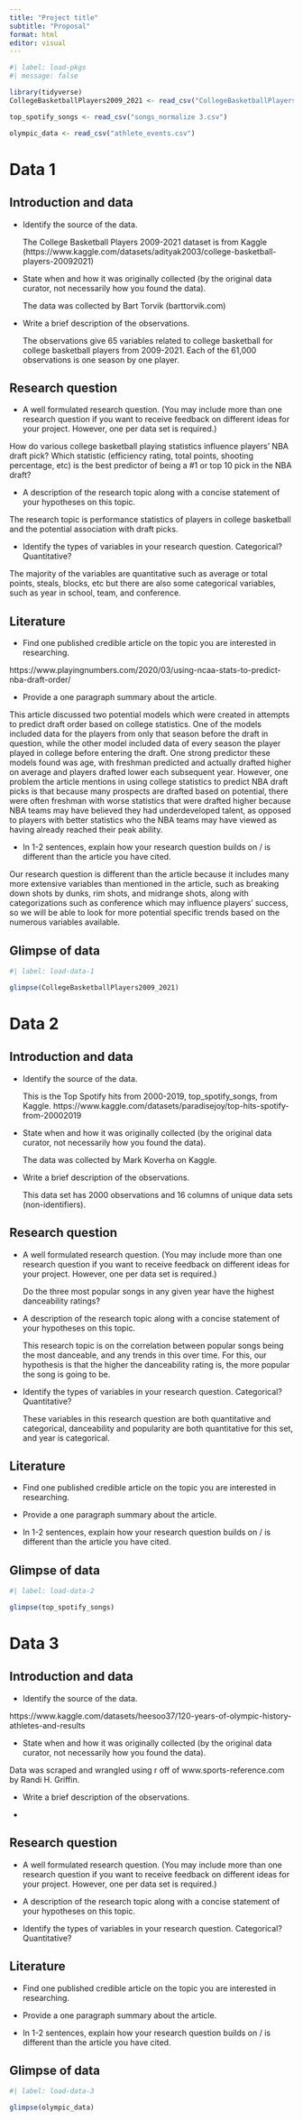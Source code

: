 ```yaml
---
title: "Project title"
subtitle: "Proposal"
format: html
editor: visual
---
```


```r
#| label: load-pkgs
#| message: false

library(tidyverse)
CollegeBasketballPlayers2009_2021 <- read_csv("CollegeBasketballPlayers2009-2021.csv")

top_spotify_songs <- read_csv("songs_normalize 3.csv")

olympic_data <- read_csv("athlete_events.csv")
```

# Data 1

## Introduction and data

-   Identify the source of the data.

    The College Basketball Players 2009-2021 dataset is from Kaggle (https://www.kaggle.com/datasets/adityak2003/college-basketball-players-20092021)

-   State when and how it was originally collected (by the original data curator, not necessarily how you found the data).

    The data was collected by Bart Torvik (barttorvik.com)

-   Write a brief description of the observations.

    The observations give 65 variables related to college basketball for college basketball players from 2009-2021. Each of the 61,000 observations is one season by one player.

## Research question

-   A well formulated research question. (You may include more than one research question if you want to receive feedback on different ideas for your project. However, one per data set is required.)

How do various college basketball playing statistics influence players' NBA draft pick? Which statistic (efficiency rating, total points, shooting percentage, etc) is the best predictor of being a #1 or top 10 pick in the NBA draft?

-   A description of the research topic along with a concise statement of your hypotheses on this topic.

The research topic is performance statistics of players in college basketball and the potential association with draft picks.

-   Identify the types of variables in your research question. Categorical? Quantitative?

The majority of the variables are quantitative such as average or total points, steals, blocks, etc but there are also some categorical variables, such as year in school, team, and conference.

## Literature

-   Find one published credible article on the topic you are interested in researching.

https://www.playingnumbers.com/2020/03/using-ncaa-stats-to-predict-nba-draft-order/

-   Provide a one paragraph summary about the article.

This article discussed two potential models which were created in attempts to predict draft order based on college statistics. One of the models included data for the players from only that season before the draft in question, while the other model included data of every season the player played in college before entering the draft. One strong predictor these models found was age, with freshman predicted and actually drafted higher on average and players drafted lower each subsequent year. However, one problem the article mentions in using college statistics to predict NBA draft picks is that because many prospects are drafted based on potential, there were often freshman with worse statistics that were drafted higher because NBA teams may have believed they had underdeveloped talent, as opposed to players with better statistics who the NBA teams may have viewed as having already reached their peak ability.

-   In 1-2 sentences, explain how your research question builds on / is different than the article you have cited.

Our research question is different than the article because it includes many more extensive variables than mentioned in the article, such as breaking down shots by dunks, rim shots, and midrange shots, along with categorizations such as conference which may influence players' success, so we will be able to look for more potential specific trends based on the numerous variables available.

## Glimpse of data

```r
#| label: load-data-1

glimpse(CollegeBasketballPlayers2009_2021)

```

# Data 2

## Introduction and data

-   Identify the source of the data.

    This is the Top Spotify hits from 2000-2019, top_spotify_songs, from Kaggle. https://www.kaggle.com/datasets/paradisejoy/top-hits-spotify-from-20002019

-   State when and how it was originally collected (by the original data curator, not necessarily how you found the data).

    The data was collected by Mark Koverha on Kaggle.

-   Write a brief description of the observations.

    This data set has 2000 observations and 16 columns of unique data sets (non-identifiers).

## Research question

-   A well formulated research question. (You may include more than one research question if you want to receive feedback on different ideas for your project. However, one per data set is required.)

    Do the three most popular songs in any given year have the highest danceability ratings?

-   A description of the research topic along with a concise statement of your hypotheses on this topic.

    This research topic is on the correlation between popular songs being the most danceable, and any trends in this over time. For this, our hypothesis is that the higher the danceability rating is, the more popular the song is going to be.

-   Identify the types of variables in your research question. Categorical? Quantitative?

    These variables in this research question are both quantitative and categorical, danceability and popularity are both quantitative for this set, and year is categorical.

## Literature

-   Find one published credible article on the topic you are interested in researching.

-   Provide a one paragraph summary about the article.

-   In 1-2 sentences, explain how your research question builds on / is different than the article you have cited.

## Glimpse of data

```r
#| label: load-data-2

glimpse(top_spotify_songs)
```

# Data 3

## Introduction and data

-   Identify the source of the data.

https://www.kaggle.com/datasets/heesoo37/120-years-of-olympic-history-athletes-and-results

-   State when and how it was originally collected (by the original data curator, not necessarily how you found the data).

Data was scraped and wrangled using r off of www.sports-reference.com by Randi H. Griffin.

-   Write a brief description of the observations.

-   

## Research question

-   A well formulated research question. (You may include more than one research question if you want to receive feedback on different ideas for your project. However, one per data set is required.)

-   A description of the research topic along with a concise statement of your hypotheses on this topic.

-   Identify the types of variables in your research question. Categorical? Quantitative?

## Literature

-   Find one published credible article on the topic you are interested in researching.

-   Provide a one paragraph summary about the article.

-   In 1-2 sentences, explain how your research question builds on / is different than the article you have cited.

## Glimpse of data

```r
#| label: load-data-3

glimpse(olympic_data)
```
